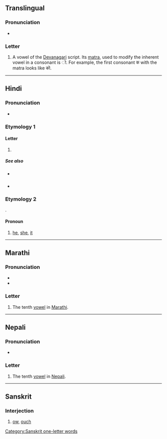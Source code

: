 {{character info}}
==Translingual==

===Pronunciation===
* {{IPA|mul|/oː/}}

===Letter===
{{mul-Deva|o}}

# A vowel of the [[Devanagari]] script. Its [[matra]], used to modify the inherent vowel in a consonant is &#x200c;&#x094B;. For example, the first consonant क with the matra looks like को.

----

==Hindi==

===Pronunciation===
* {{hi-IPA}}

===Etymology 1===

====Letter====
{{head|hi|letter}}

# {{n-g|the tenth [[vowel]] in Hindi}}

=====See also=====
* {{sense|matra}} {{l|hi|ो}}
* {{list:Devanagari script letters/hi}}

===Etymology 2===
{{bor+|hi|fa|او}}.

====Pronoun====
{{hi-pronoun|ur=او|g=mf}}

# {{lb|hi|rare}} [[he]], [[she]], [[it]]

----

==Marathi==

===Pronunciation===
* {{IPA|mr|/o/}}
* {{audio|mr|LL-Q1571 (mar)-नंदिनी रानडे-ओ.wav|Audio}}

===Letter===
{{head|mr|letter}}

# The tenth [[vowel]] in [[Marathi]].

----

==Nepali==

===Pronunciation===
* {{ne-IPA}}

===Letter===
{{head|ne|letter}}

# The tenth [[vowel]] in [[Nepali]].

----

==Sanskrit==

===Interjection===
{{head|sa|interjection}}

# [[ow]], [[ouch]]

[[Category:Sanskrit one-letter words]]